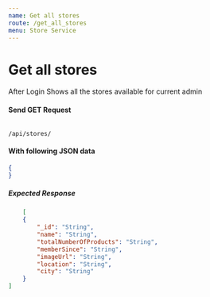 ```yaml
---
name: Get all stores
route: /get_all_stores
menu: Store Service
---
```


# Get all stores 
After Login Shows all the stores available for current admin

#### Send GET Request 
<Code>
/api/stores/
</Code>

#### With following JSON data
```json
{
}
```

##### Expected Response
```json
    [
    {
        "_id": "String",
        "name": "String",
        "totalNumberOfProducts": "String",
        "memberSince": "String",
        "imageUrl": "String",
        "location": "String",
        "city": "String"
    }
]
```
